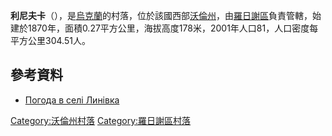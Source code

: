 {{coord|51|1|53|N|25|8|3|E|scale:30000|display=title}}

'''利尼夫卡'''（{{lang-uk|Линівка}}），是[[烏克蘭|烏克蘭]]的村落，位於該國西部[[沃倫州|沃倫州]]，由[[羅日謝區|羅日謝區]]負責管轄，始建於1870年，面積0.27平方公里，海拔高度178米，2001年人口81，人口密度每平方公里304.51人。

==參考資料==
* [http://weather.in.ua/ua/volynskaja/13332 Погода в селі Линівка]{{Wayback|url=http://weather.in.ua/ua/volynskaja/13332 |date=20160305084343 }}

[[Category:沃倫州村落|Category:沃倫州村落]]
[[Category:羅日謝區村落|Category:羅日謝區村落]]


{{Volyn-geo-stub}}